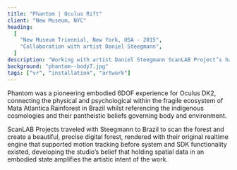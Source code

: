 ```yaml
---
title: "Phantom | Oculus Rift"
client: "New Museum, NYC"
heading:
  [
    "New Museum Triennial, New York, USA - 2015",
    "Collaboration with artist Daniel Steegmann",
  ]
description: "Working with artist Daniel Steegmann ScanLAB Project’s have installed a new immersive experience at the New Museum, New York. Utilising the Oculus Development Kit2, visitors are invited to transport their senses to the dense Brazilian Rainforest."
background: "phantom--body7.jpg"
tags: ["vr", "installation", "artwork"]
---
```



Phantom was a pioneering embodied 6DOF experience for Oculus DK2, connecting the physical and psychological within the fragile ecosystem of Mata Atlantica Rainforest in Brazil whilst referencing the indigenous cosmologies and their pantheistic beliefs governing body and environment.

ScanLAB Projects traveled with Steegmann to Brazil to scan the forest and create a beautiful, precise digital forest, rendered with their original realtime engine that supported motion tracking before system and SDK functionality existed, developing the studio’s belief that holding spatial data in an embodied state amplifies the artistic intent of the work.

<ImageMagic
  href="phantom--body2.jpg"
  caption=""
/>
<ImageMagic
  href="phantom--body3.jpg"
  caption=""
/>
<InlineImages>
  <ImageMagic
    href="phantom--body1.jpg"
    caption=""
  />
  <ImageMagic
    href="phantom--body4.jpg"
    caption=""
  />
</InlineImages>
<ImageMagic
  href="phantom--body5.jpg"
  caption=""
/>
<ImageMagic
  href="phantom--body6.jpg"
  caption=""
/>
